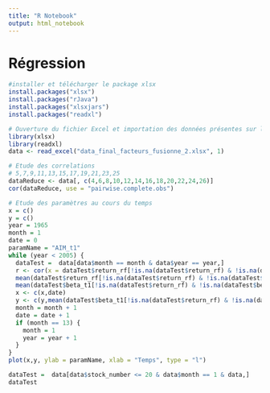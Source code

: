 ```yaml
---
title: "R Notebook"
output: html_notebook
---
```


# Régression

``` r
#installer et télécharger le package xlsx
install.packages("xlsx")
install.packages("rJava")
install.packages("xlsxjars")
install.packages("readxl")
```

```r
# Ouverture du fichier Excel et importation des données présentes sur la feuille 1
library(xlsx)
library(readxl)
data <- read_excel("data_final_facteurs_fusionne_2.xlsx", 1)
```

```r
# Etude des correlations
# 5,7,9,11,13,15,17,19,21,23,25
dataReduce <- data[, c(4,6,8,10,12,14,16,18,20,22,24,26)]
cor(dataReduce, use = "pairwise.complete.obs")
```

```r
# Etude des paramètres au cours du temps
x = c()
y = c()
year = 1965
month = 1
date = 0
paramName = "AIM_t1"
while (year < 2005) {
  dataTest =  data[data$month == month & data$year == year,]
  r <- cor(x = dataTest$return_rf[!is.na(dataTest$return_rf) & !is.na(dataTest$beta_t1)], y = dataTest$beta_t1[!is.na(dataTest$return_rf) & !is.na(dataTest$beta_t1)], method = "pearson")
  mean(dataTest$return_rf[!is.na(dataTest$return_rf) & !is.na(dataTest$beta_t1)])
  mean(dataTest$beta_t1[!is.na(dataTest$return_rf) & !is.na(dataTest$beta_t1)])
  x <- c(x,date)
  y <- c(y,mean(dataTest$beta_t1[!is.na(dataTest$return_rf) & !is.na(dataTest$beta_t1)]))
  month = month + 1
  date = date + 1
  if (month == 13) {
    month = 1
    year = year + 1
  }
}
plot(x,y, ylab = paramName, xlab = "Temps", type = "l")
```

```r
dataTest =  data[data$stock_number <= 20 & data$month == 1 & data,]
dataTest
```

